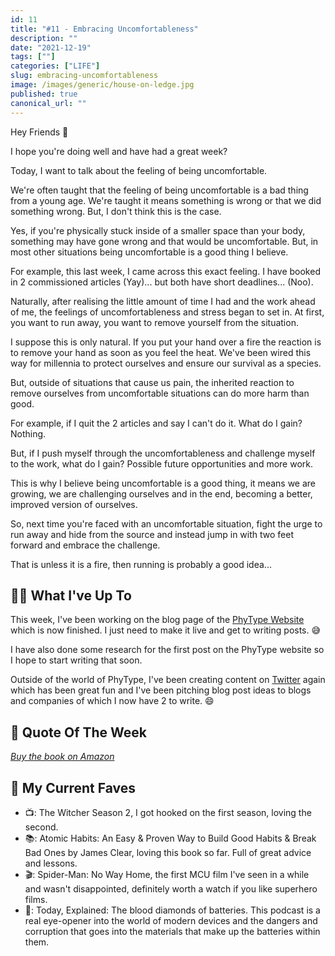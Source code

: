 ```yaml
---
id: 11
title: "#11 - Embracing Uncomfortableness"
description: ""
date: "2021-12-19"
tags: [""]
categories: ["LIFE"]
slug: embracing-uncomfortableness
image: /images/generic/house-on-ledge.jpg
published: true
canonical_url: ""
---
```


Hey Friends 👋

I hope you're doing well and have had a great week?

Today, I want to talk about the feeling of being uncomfortable.

We're often taught that the feeling of being uncomfortable is a bad thing from a young age. We're taught it means something is wrong or that we did something wrong. But, I don't think this is the case.

Yes, if you're physically stuck inside of a smaller space than your body, something may have gone wrong and that would be uncomfortable. But, in most other situations being uncomfortable is a good thing I believe.

For example, this last week, I came across this exact feeling. I have booked in 2 commissioned articles (Yay)... but both have short deadlines... (Noo).

Naturally, after realising the little amount of time I had and the work ahead of me, the feelings of uncomfortableness and stress began to set in. At first, you want to run away, you want to remove yourself from the situation.

I suppose this is only natural. If you put your hand over a fire the reaction is to remove your hand as soon as you feel the heat. We've been wired this way for millennia to protect ourselves and ensure our survival as a species.

But, outside of situations that cause us pain, the inherited reaction to remove ourselves from uncomfortable situations can do more harm than good.

For example, if I quit the 2 articles and say I can't do it. What do I gain? Nothing.

But, if I push myself through the uncomfortableness and challenge myself to the work, what do I gain? Possible future opportunities and more work.

This is why I believe being uncomfortable is a good thing, it means we are growing, we are challenging ourselves and in the end, becoming a better, improved version of ourselves.

So, next time you're faced with an uncomfortable situation, fight the urge to run away and hide from the source and instead jump in with two feet forward and embrace the challenge.

That is unless it is a fire, then running is probably a good idea...

## 🏃‍♂️ What I've Up To

This week, I've been working on the blog page of the [PhyType Website](https://phytype.com/) which is now finished. I just need to make it live and get to writing posts. 😅

I have also done some research for the first post on the PhyType website so I hope to start writing that soon.

Outside of the world of PhyType, I've been creating content on [Twitter](https://twitter.com/MrConerMurphy/) again which has been great fun and I've been pitching blog post ideas to blogs and companies of which I now have 2 to write. 😄

## 💬 Quote Of The Week

<BlockQuoteAuthor
  quote="...absence of evidence is not evidence of absence."
  caption="Quote from Why We Sleep by Matthew Walker"
/>

[_Buy the book on Amazon_](https://www.amazon.co.uk/Why-We-Sleep-Science-Dreams/dp/0141983760)

## 💯 My Current Faves

- 📺: The Witcher Season 2, I got hooked on the first season, loving the second.
- 📚: Atomic Habits: An Easy & Proven Way to Build Good Habits & Break Bad Ones by James Clear, loving this book so far. Full of great advice and lessons.
- 🎬: Spider-Man: No Way Home, the first MCU film I've seen in a while and wasn't disappointed, definitely worth a watch if you like superhero films.
- 🎤: Today, Explained: The blood diamonds of batteries. This podcast is a real eye-opener into the world of modern devices and the dangers and corruption that goes into the materials that make up the batteries within them.
